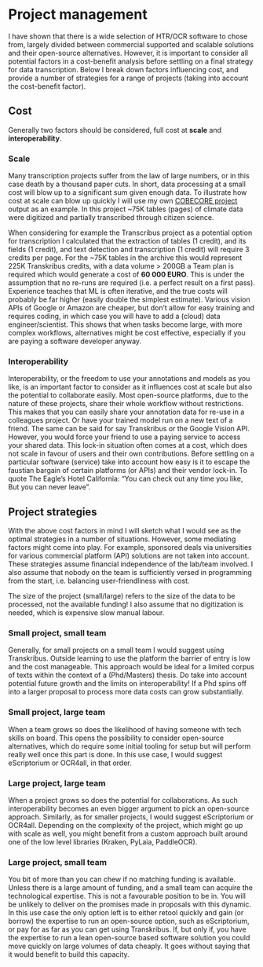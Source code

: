 # Project management {#sec-project-management}

I have shown that there is a wide selection of HTR/OCR software to chose from, largely divided between commercial supported and scalable solutions and their open-source alternatives. However, it is important to consider all potential factors in a cost-benefit analysis before settling on a final strategy for data transcription. Below I break down factors influencing cost, and provide a number of strategies for a range of projects (taking into account the cost-benefit factor).

## Cost

Generally two factors should be considered, full cost at **scale** and **interoperability**.

### Scale

Many transcription projects suffer from the law of large numbers, or in this case death by a thousand paper cuts. In short, data processing at a small cost will blow up to a significant sum given enough data. To illustrate how cost at scale can blow up quickly I will use my own [COBECORE project](https://cobecore.org) output as an example. In this project ~75K tables (pages) of climate data were digitized and partially transcribed through citizen science.

When considering for example the Transcribus project as a potential option for transcription I calculated that
the extraction of tables (1 credit), and its fields (1 credit), and text detection and transcription (1 credit) will require 3 credits per page. For the ~75K tables in the archive this would represent 225K Transkribus credits, with a data volume > 200GB a Team plan is required which would generate a cost of **60 000 EURO**. This is under the assumption that no re-runs are required (i.e. a perfect result on a first pass). Experience teaches that ML is often iterative, and the true costs will probably be far higher (easily double the simplest estimate). Various vision APIs of Google or Amazon are cheaper, but don’t allow for easy training and requires coding, in which case you will have to add a (cloud) data engineer/scientist. This shows that when tasks become large, with more complex workflows, alternatives might be cost effective, especially if you are paying a software developer anyway. 

### Interoperability

Interoperability, or the freedom to use your annotations and models as you like, is an important factor to consider as it influences cost at scale but also the potential to collaborate easily. Most open-source platforms, due to the nature of these projects, share their whole workflow without restrictions. This makes that you can easily share your annotation data for re-use in a colleagues project. Or have your trained model run on a new text of a friend. The same can be said for say Transkribus or the Google Vision API. However, you would force your friend to use a paying service to access your shared data. This lock-in situation often comes at a cost, which does not scale in favour of users and their own contributions. Before settling on a particular software (service) take into account how easy is it to escape the faustian bargain of certain platforms (or APIs) and their vendor lock-in. To quote The Eagle's Hotel California: "You can check out any time you like, But you can never leave".

## Project strategies

With the above cost factors in mind I will sketch what I would see as the optimal strategies in a number of situations. However, some mediating factors might come into play. For example, sponsored deals via universities for various commercial platform (API) solutions are not taken into account. These strategies assume financial independence of the lab/team involved. I also assume that nobody on the team is sufficiently versed in programming from the start, i.e. balancing user-friendliness with cost. 

::::callout-note
The size of the project (small/large) refers to the size of the data to be processed, not the available funding! I also assume that no digitization is needed, which is expensive slow manual labour.
::::

### Small project, small team

Generally, for small projects on a small team I would suggest using Transkribus. Outside learning to use the platform the barrier of entry is low and the cost manageable. This approach would be ideal for a limited corpus of texts within the context of a (Phd/Masters) thesis. Do take into account potential future growth and the limits on interoperability! If a Phd spins off into a larger proposal to process more data costs can grow substantially.

### Small project, large team

When a team grows so does the likelihood of having someone with tech skills on board. This opens the possibility to consider open-source alternatives, which do require some initial tooling for setup but will perform really well once this part is done. In this use case, I would suggest eScriptorium or OCR4all, in that order.

### Large project, large team

When a project grows so does the potential for collaborations. As such interoperability becomes an even bigger argument to pick an open-source approach. Similarly, as for smaller projects, I would suggest eScriptorium or OCR4all. Depending on the complexity of the project, which might go up with scale as well, you might benefit from a custom approach built around one of the low level libraries (Kraken, PyLaia, PaddleOCR).

### Large project, small team

You bit of more than you can chew if no matching funding is available. Unless there is a large amount of funding, and a small team can acquire the technological expertise. This is not a favourable position to be in. You will be unlikely to deliver on the promises made in proposals with this dynamic. In this use case the only option left is to either retool quickly and gain (or borrow) the expertise to run an open-source option, such as eScriptorium, or pay for as far as you can get using Transkribus. If, but only if, you have the expertise to run a lean open-source based software solution you could move quickly on large volumes of data cheaply. It goes without saying that it would benefit to build this capacity.

